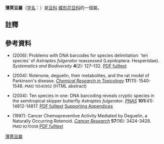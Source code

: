 {{Automatic Taxobox
| taxon = Lonchocarpus
| authority = Kunth
|image = Dalbergieae pods and flowers Taub126.png
|image_caption = Center (F): A pod of ''[[Lonchocarpus_monilis|Lonchocarpus monilis]]''
|subdivision_ranks = 种
|subdivision = 参见正文
}}

'''薄莢豆屬'''（[[学名|学名]]：{{lang|la|''Lonchocarpus''}}）是[[豆科|豆科]]
[[蝶形花亞科|蝶形花亞科]]的一個屬。

==註釋==
{{Reflist}}

==參考資料==
* {{aut|Brower, Andrew V.Z.}} (2006): Problems with DNA barcodes for species delimitation: ‘ten species’ of ''Astraptes fulgerator'' reassessed (Lepidoptera: Hesperiidae). ''Systematics and Biodiversity'' '''4'''(2): 127–132. <small>{{doi|10.1017/S147720000500191X}}</small> [https://web.archive.org/web/20081217031406/http://www.bolinfonet.org/pdf/Brower_2006SYSTBIODIVERSITY%5B1%5D.pdf PDF fulltext]
* {{aut|Caboni, Pierluigi; Sherer, Todd B.; Zhang, Nanjing; Taylor, Georgia; Na, Hye Me; Greenamyre, J. Timothy &  Casida, John E.}} (2004): Rotenone, deguelin, their metabolites, and the rat model of Parkinson's disease. ''[[Chemical_Research_in_Toxicology|Chemical Research in Toxicology]]'' '''17'''(11): 1540-1548. <small>{{doi|10.1021/tx049867r S0893-228x(04)09867-4}}</small> <small>PMID 15540952</small> (HTML abstract)
* {{aut|[[Paul_D._N._Hebert|Hébert, Paul D.N.]]; Penton, Erin H.; Burns, John M.; Janzen, Daniel H. & Hallwachs, Winnie}} (2004): Ten species in one: DNA barcoding reveals cryptic species in the semitropical skipper butterfly ''Astraptes fulgerator''. ''[[PNAS|PNAS]]'' '''101'''(41): 14812-14817. <small>{{doi|10.1073/pnas.0406166101}}</small> [http://www.pnas.org/cgi/reprint/101/41/14812.pdf PDF fulltext] {{Wayback|url=http://www.pnas.org/cgi/reprint/101/41/14812.pdf |date=20071001032035 }} [http://www.pnas.org/cgi/content/full/0406166101/DC1 Supporting Appendices] {{Wayback|url=http://www.pnas.org/cgi/content/full/0406166101/DC1 |date=20080502130419 }}
* {{aut|Udeani, George O.; Gerhäuser, Clarissa; Thomas, Cathy F.; Moon, Richard C.; Kosmeder, Jerrome W.; Kinghorn, A. Douglas; Moriarty, Robert M. & Pezzuto, John M.}} (1997): Cancer Chemopreventive Activity Mediated by Deguelin, a Naturally Occurring Rotenoid. ''[[Cancer_Research|Cancer Research]]'' '''57'''(16): 3424-3428. <small>PMID 9270008</small> [http://cancerres.aacrjournals.org/cgi/reprint/57/16/3424.pdf PDF fulltext]
{{taxonbar}}
[[Category:薄莢豆屬|]]